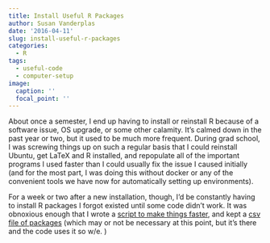 ```yaml
---
title: Install Useful R Packages
author: Susan Vanderplas
date: '2016-04-11'
slug: install-useful-r-packages
categories:
  - R
tags:
  - useful-code
  - computer-setup
image:
  caption: ''
  focal_point: ''
---
```


About once a semester, I end up having to install or reinstall R because of a software issue, OS upgrade, or some other calamity. It's calmed down in the past year or two, but it used to be much more frequent. During grad school, I was screwing things up on such a regular basis that I could reinstall Ubuntu, get LaTeX and R installed, and repopulate all of the important programs I used faster than I could usually fix the issue I caused initially (and for the most part, I was doing this without docker or any of the convenient tools we have now for automatically setting up environments). 

For a week or two after a new installation, though, I'd be constantly having to install R packages I forgot existed until some code didn't work. It was obnoxious enough that I wrote a [script to make things faster](/code/InstallPackages.R), and kept a [csv file of packages](/data/Packages.csv) (which may or not be necessary at this point, but it's there and the code uses it so w/e. )

```r

```
